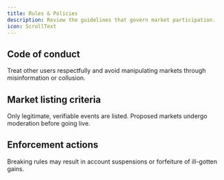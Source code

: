 ```yaml
---
title: Rules & Policies
description: Review the guidelines that govern market participation.
icon: ScrollText
---
```


## Code of conduct

Treat other users respectfully and avoid manipulating markets through misinformation or collusion.

## Market listing criteria

Only legitimate, verifiable events are listed. Proposed markets undergo moderation before going live.

## Enforcement actions

Breaking rules may result in account suspensions or forfeiture of ill-gotten gains.
